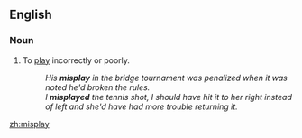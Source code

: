 ==English==
===Noun===
{{en-verb|misplays|misplaying|misplayed|misplayed}}

#To [[play]] incorrectly or poorly.
#:''His '''misplay''' in the bridge tournament was penalized when it was noted he'd broken the rules.''
#:''I '''misplayed''' the tennis shot, I should have hit it to her right instead of left and she'd have had more trouble returning it.''

[[zh:misplay]]